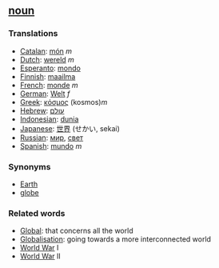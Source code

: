 ==[[noun]]==

===Translations===
*[[Catalan]]: [[món]] ''m''
*[[Dutch]]: [[wereld]] ''m''
*[[Esperanto]]: [[mondo]]
*[[Finnish]]: [[maailma]]
*[[French]]: [[monde]] ''m''
*[[German]]: [[Welt]] ''f''
*[[Greek]]: [[κόσμος]] (kosmos)''m''
*[[Hebrew]]: [[עולם]]
*[[Indonesian]]: [[dunia]]
*[[Japanese]]: [[世界]] (せかい, sekai)
*[[Russian]]: [[мир]], [[свет]]
*[[Spanish]]: [[mundo]] ''m''

===Synonyms===

*[[Earth]]
*[[globe]]

===Related words===

*[[Global]]: that concerns all the world
*[[Globalisation]]: going towards a more interconnected world
*[[World War]] I
*[[World War]] II